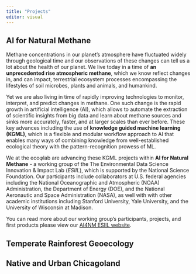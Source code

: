 ```yaml
---
title: "Projects"
editor: visual
---
```


## AI for Natural Methane

Methane concentrations in our planet's atmosphere have fluctuated widely through geological time and our observations of these changes can tell us a lot about the health of our planet. We live today in a time of **an unprecedented rise atmospheric methane**, which we know reflect changes in, and can impact, terrestrial ecosystem processes encompassing the lifestyles of soil microbes, plants and animals, and humankind.

Yet we are also living in time of rapidly improving technologies to monitor, interpret, and predict changes in methane. One such change is the rapid growth in artificial intelligence (AI), which allows to automate the extraction of scientific insights from big data and learn about methane sources and sinks more accurately, faster, and at larger scales than ever before. These key advances including the use of **knowledge guided machine learning (KGML)**, which is a flexible and modular workflow approach to AI that enables many ways of combining knowledge from well-established ecological theory with the pattern-recognition prowess of ML.

We at the ecoφlab are advancing these KGML projects within **AI for Natural Methane** - a working group of the The Environmental Data Science Innovation & Impact Lab (*ESIIL*), which is supported by the National Science Foundation. Our participants include collaborators at U.S. federal agencies including the National Oceanographic and Atmospheric (NOAA) Administration, the Department of Energy (DOE), and the National Aeronautic and Space Administration (NASA), as well with with other academic institutions including Stanford University, Yale University, and the University of Wisconsin at Madison.

You can read more about our working group's participants, projects, and first products please view our [AI4NM ESIIL website](https://cu-esiil.github.io/AI-for-Natural-Methane/).

## Temperate Rainforest Geoecology

## Native and Urban Chicagoland
